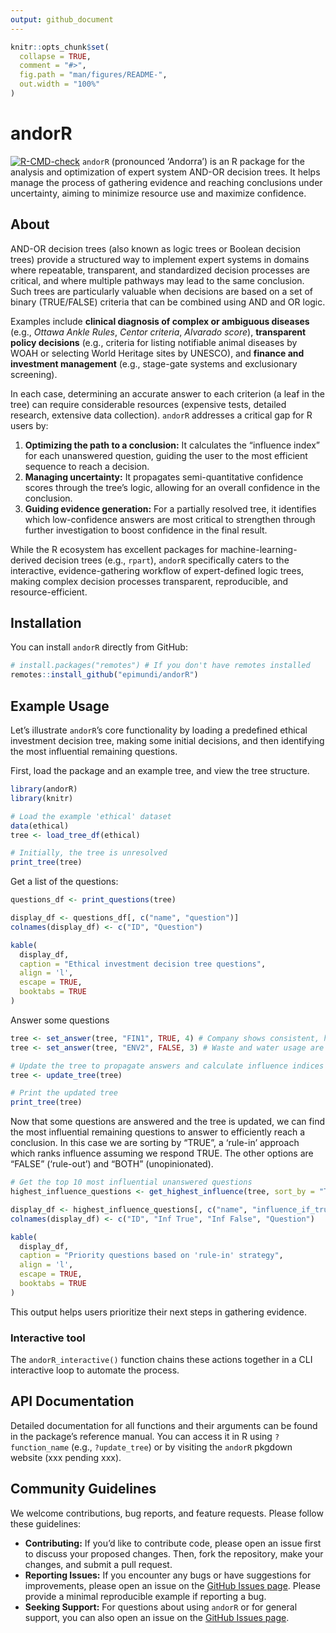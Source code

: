 ```yaml
---
output: github_document
---
```


<!-- README.md is generated from README.Rmd. Please edit that file -->

```r
knitr::opts_chunk$set(
  collapse = TRUE,
  comment = "#>",
  fig.path = "man/figures/README-",
  out.width = "100%"
)
```

# andorR

<!-- badges: start -->
<!-- badges: end -->

[![R-CMD-check](https://github.com/EpiMundi/andorR/actions/workflows/R-CMD-check.yaml/badge.svg)](https://github.com/EpiMundi/andorR/actions/workflows/R-CMD-check.yaml)
`andorR` (pronounced ‘Andorra’) is an R package for the analysis and optimization of expert system AND-OR decision trees. It helps manage the process of gathering evidence and reaching conclusions under uncertainty, aiming to minimize resource use and maximize confidence.

## About

AND-OR decision trees (also known as logic trees or Boolean decision trees) provide a structured way to implement expert systems in domains where repeatable, transparent, and standardized decision processes are critical, and where multiple pathways may lead to the same conclusion. Such trees are particularly valuable when decisions are based on a set of binary (TRUE/FALSE) criteria that can be combined using AND and OR logic.

Examples include **clinical diagnosis of complex or ambiguous diseases** (e.g., *Ottawa Ankle Rules*, *Centor criteria*, *Alvarado score*), **transparent policy decisions** (e.g., criteria for listing notifiable animal diseases by WOAH or selecting World Heritage sites by UNESCO), and **finance and investment management** (e.g., stage-gate systems and exclusionary screening).

In each case, determining an accurate answer to each criterion (a leaf in the tree) can require considerable resources (expensive tests, detailed research, extensive data collection). `andorR` addresses a critical gap for R users by:

1.  **Optimizing the path to a conclusion:** It calculates the "influence index" for each unanswered question, guiding the user to the most efficient sequence to reach a decision.
2.  **Managing uncertainty:** It propagates semi-quantitative confidence scores through the tree's logic, allowing for an overall confidence in the conclusion.
3.  **Guiding evidence generation:** For a partially resolved tree, it identifies which low-confidence answers are most critical to strengthen through further investigation to boost confidence in the final result.

While the R ecosystem has excellent packages for machine-learning-derived decision trees (e.g., `rpart`), `andorR` specifically caters to the interactive, evidence-gathering workflow of expert-defined logic trees, making complex decision processes transparent, reproducible, and resource-efficient.

## Installation

You can install `andorR` directly from GitHub:

```r
# install.packages("remotes") # If you don't have remotes installed
remotes::install_github("epimundi/andorR")
```

## Example Usage

Let's illustrate `andorR`'s core functionality by loading a predefined ethical investment decision tree, making some initial decisions, and then identifying the most influential remaining questions.

First, load the package and an example tree, and view the tree structure.

```r
library(andorR)
library(knitr)

# Load the example 'ethical' dataset
data(ethical)
tree <- load_tree_df(ethical)

# Initially, the tree is unresolved
print_tree(tree)
```

Get a list of the questions:

```r
questions_df <- print_questions(tree)

display_df <- questions_df[, c("name", "question")]
colnames(display_df) <- c("ID", "Question")

kable(
  display_df,
  caption = "Ethical investment decision tree questions", 
  align = 'l',
  escape = TRUE,
  booktabs = TRUE
) 
```

Answer some questions

```r

tree <- set_answer(tree, "FIN1", TRUE, 4) # Company shows consistent, high revenue growth (high confidence)
tree <- set_answer(tree, "ENV2", FALSE, 3) # Waste and water usage are NOT minimal (medium confidence)

# Update the tree to propagate answers and calculate influence indices
tree <- update_tree(tree)

# Print the updated tree
print_tree(tree)
```

Now that some questions are answered and the tree is updated, we can find the most influential remaining questions to answer to efficiently reach a conclusion. In this case we are sorting by "TRUE", a 'rule-in' approach which ranks influence assuming we respond TRUE. The other options are "FALSE" ('rule-out') and "BOTH" (unopinionated). 

```r
# Get the top 10 most influential unanswered questions
highest_influence_questions <- get_highest_influence(tree, sort_by = "TRUE", top_n = 10)

display_df <- highest_influence_questions[, c("name", "influence_if_true", "influence_if_false", "question")]
colnames(display_df) <- c("ID", "Inf True", "Inf False", "Question")

kable(
  display_df,
  caption = "Priority questions based on 'rule-in' strategy", 
  align = 'l',
  escape = TRUE,
  booktabs = TRUE
) 

```

This output helps users prioritize their next steps in gathering evidence.

### Interactive tool

The `andorR_interactive()` function chains these actions together in a CLI interactive loop to automate the process. 

## API Documentation

Detailed documentation for all functions and their arguments can be found in the package's reference manual. You can access it in R using `?function_name` (e.g., `?update_tree`) or by visiting the `andorR` pkgdown website (xxx pending xxx).

## Community Guidelines

We welcome contributions, bug reports, and feature requests. Please follow these guidelines:

  * **Contributing:** If you'd like to contribute code, please open an issue first to discuss your proposed changes. Then, fork the repository, make your changes, and submit a pull request.
  * **Reporting Issues:** If you encounter any bugs or have suggestions for improvements, please open an issue on the [GitHub Issues page](https://github.com/EpiMundi/andorR/issues). Please provide a minimal reproducible example if reporting a bug.
  * **Seeking Support:** For questions about using `andorR` or for general support, you can also open an issue on the [GitHub Issues page](https://github.com/EpiMundi/andorR/issues).
